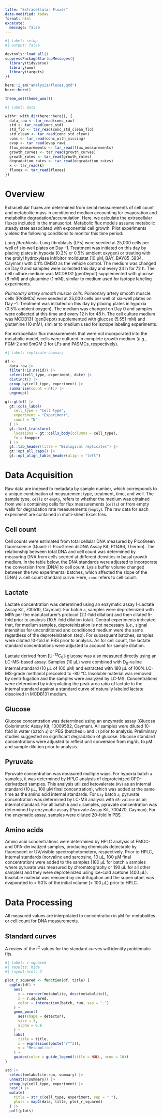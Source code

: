 ```yaml
---
title: "Extracellular Fluxes"
date-modified: today
format: html
excecute:
  message: false
---
```


```r
#| label: setup
#| output: false

devtools::load_all()
suppressPackageStartupMessages({
  library(tidyverse)
  library(wmo)
  library(targets)
})

here::i_am("analysis/fluxes.qmd")
here::here()

theme_set(theme_wmo())
```

```r
#| label: data

withr::with_dir(here::here(), {
  data_raw <- tar_read(conc_raw)
  std <- tar_read(conc_std)
  std_fld <- tar_read(conc_std_clean_fld)
  std_clean <- tar_read(conc_std_clean)
  conc <- tar_read(conc_with_missing)
  evap <- tar_read(evap_raw)
  flux_measurements <- tar_read(flux_measurements)
  growth_curves <- tar_read(growth_curves)
  growth_rates <- tar_read(growth_rates)
  degradation_rates <- tar_read(degradation_rates)
  k <- tar_read(k)
  fluxes <- tar_read(fluxes)
})
```

# Overview

Extracellular fluxes are determined from serial measurements of cell count and metabolite mass in conditioned medium accounting for evaporation and metabolite degradation/accumulation. Here, we calculate the extracellular fluxes included in the manuscript. Metabolic flux models assume metabolic steady state associated with exponential cell growth. Pilot experiments yielded the following conditions to monitor this time period:  

*Lung fibroblasts.* Lung fibroblasts (LFs) were seeded at 25,000 cells per well of six-well plates on Day -1. Treatment was initiated on this day by placing plates in hypoxia (0.2% or 0.5% ambient oxygen) or treating with the prolyl hydroxylase inhibitor molidustat (10 μM, BAY, BAY85-3934, Cayman) with 0.1% DMSO as the vehicle control. The medium was changed on Day 0 and samples were collected this day and every 24 h for 72 h. The cell culture medium was MCDB131 (genDepot) supplemented with glucose (8 mM) and glutamine (1 mM), similar to medium used for isotope labeling experiments.

*Pulmonary artery smooth muscle cells.* Pulmonary artery smooth muscle cells (PASMCs) were seeded at 25,000 cells per well of six-well plates on Day -1. Treatment was initiated on this day by placing plates in hypoxia (0.5% ambient oxygen). The medium was changed on Day 0 and samples were collected at this time and every 12 h for 48 h. The cell culture medium was MCDB131 (genDepot) supplemented with glucose (5.551 mM) and glutamine (10 mM), similar to medium used for isotope labeling experiments. 

For extracellular flux measurements that were not incorporated into the metabolic model, cells were cultured in complete growth medium (*e.g.*, FGM-2 and SmGM-2 for LFs and PASMCs, respectively).

```r
#| label: replicate-summary

df <- 
  data_raw |> 
  filter(!is.na(id)) |> 
  select(cell_type, experiment, date) |>
  distinct() |>
  group_by(cell_type, experiment) |> 
  summarise(count = n()) |> 
  ungroup()

gt::gt(df) |> 
  gt::cols_label(
    cell_type = "Cell type", 
    experiment = "Experiment", 
    count = "N"
  ) |> 
  gt::text_transform(
    locations = gt::cells_body(columns = cell_type), 
    fn = toupper
  ) |> 
  gt::tab_header(title = "Biological replicates") |> 
  gt::opt_all_caps() |> 
  gt::opt_align_table_header(align = "left")
```

# Data Acquisition

Raw data are indexed to metadata by sample number, which corresponds to a unique combination of measurement type, treatment, time, and well. The sample type, `cells` or `empty`, refers to whether the medium was obtained from wells containing cells for flux measurements (`cells`) or from empty wells for degradation rate measurements (`empty`). The raw data for each experiment are contained in multi-sheet Excel files.

## Cell count

Cell counts were estimated from total cellular DNA measured by PicoGreen fluorescence (Quant-iT PicoGreen dsDNA Assay Kit, P11496, Thermo). The relationship between total DNA and cell count was determined by measuring DNA from cells seeded at different densities in basal growth medium. In the table below, the DNA standards were adjusted to incorporate the conversion from [DNA] to cell count. Lysis buffer volume changed between the two experimental batches, which affected the slope of the [DNA] *v*. cell count standard curve. Here, `conc` refers to cell count. 

## Lactate

Lactate concentration was determined using an enzymatic assay (\textsc{l}-Lactate Assay Kit, 700510, Cayman). For batch `a`, samples were deproteinized with MPA per the manufacturer's protocol (2.1-fold dilution) and then diluted 5-fold prior to analysis (10.5-fold dilution total). Control experiments indicated that, for medium samples, deproteinization is not necessary (*i.e.*, signal intensities for unconditioned and conditioned medium were the same regardless of the deproteinization step). For subsequent batches, samples were diluted 10-fold in PBS prior to analysis. As for cell count, the lactate standard concentrations were adjusted to account for sample dilution. 

Lactate derived from [U-^13^C~6~]-glucose was also measured directly using an LC-MS-based assay. Samples (10 μL) were combined with D~8~-valine internal standard (10 μL of 100 μM) and extracted with 180 μL of 100% LC-MS-grade methanol precooled to -80 °C. Insoluble material was removed by centrifugation and the samples were analyzed by LC-MS. Concentrations were determined by interpolating the peak area ratio of lactate to the internal standard against a standard curve of naturally labeled lactate dissolved in MCDB131 medium.

## Glucose

Glucose concentration was determined using an enzymatic assay (Glucose Colorimetric Assay Kit, 10009582, Cayman). All samples were diluted 10-fold in water (batch `a`) or PBS (batches `b` and `c`) prior to analysis. Preliminary studies suggested no significant degradation of glucose. Glucose standard concentrations were adjusted to reflect unit conversion from mg/dL to μM and sample dilution prior to analysis.

## Pyruvate

Pyruvate concentration was measured multiple ways. For hypoxia batch `a` samples, it was determined by HPLC analysis of deproteinized OPD-derivatized samples. This analysis utilized ketovalerate (`KV`) as an internal standard (10 μL, 100 μM final concentration), which was added at the same time as the amino acid internal standards. For `bay` batch `a`, pyruvate concentration was determined by LC-MS analysis with `d8-valine` as an internal standard. For all batch `b` and `c` samples, pyruvate concentration was determined by enzymatic assay (Pyruvate Assay Kit, 700470, Cayman). For the enzymatic assay, samples were diluted 20-fold in PBS. 

## Amino acids

Amino acid concentrations were determined by HPLC analysis of FMOC- and OPA-derivatized samples, producing chemicals detectable by fluorescent or UV/visible spectrophotometery, respectively. Prior to HPLC, internal standards (norvaline and sarcosine, 10 μL, 100 μM final concentration) were added to the samples (180 μL for batch `a` samples where pyruvate was measured by chromatography or 190 μL for all other samples) and they were deproteinized using ice-cold acetone (400 μL). Insoluble material was removed by centrifugation and the supernatant was evaporated to < 50% of the initial volume (< 100 μL) prior to HPLC. 

# Data Processing

All measured values are interpolated to concentration in μM for metabolites or cell count for DNA measurements.

## Standard curves

A review of the r^2^ values for the standard curves will identify problematic fits. 

```r
#| label: r-squared
#| results: hide
#| layout-ncol: 3

plot_r_squared <- function(df, title) {
  ggplot(df) +
    aes(
      y = reorder(metabolite, desc(metabolite)), 
      x = r.squared, 
      color = interaction(batch, run, sep = ".")
    ) +
    geom_point(
      aes(shape = detector), 
      size = 3, 
      alpha = 0.6
    ) +
    labs(
      title = title, 
      x = expression(paste("r"^2)), 
      y = "Metabolite"
    ) +
    guides(color = guide_legend(title = NULL, nrow = 10))
}

std |> 
  select(metabolite:run, summary) |> 
  unnest(c(summary)) |> 
  group_by(cell_type, experiment) |> 
  nest() |> 
  mutate(
    title = str_c(cell_type, experiment, sep = " "), 
    plots = map2(data, title, plot_r_squared)
  ) |> 
  pull(plots)
```
